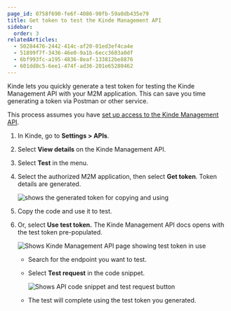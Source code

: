 ```yaml
---
page_id: 0758f690-fe6f-4086-90fb-59a0db435e79
title: Get token to test the Kinde Management API
sidebar:
  order: 3
relatedArticles:
  - 50284476-2442-414c-af20-01ed3ef4ca4e
  - 51899f7f-3436-46e0-9a1b-6ecc3603a0df
  - 6bf993fc-a195-4836-8eaf-133812be8876
  - 601dd8c5-6ee1-474f-ad36-201e65280462
---
```


Kinde lets you quickly generate a test token for testing the Kinde Management API with your M2M application. This can save you time generating a token via Postman or other service.

This process assumes you have [set up access to the Kinde Management API](/developer-tools/kinde-api/connect-to-kinde-api/).

1. In Kinde, go to **Settings > APIs**.
2. Select **View details** on the Kinde Management API.
3. Select **Test** in the menu.
4. Select the authorized M2M application, then select **Get token**. Token details are generated.

   ![shows the generated token for copying and using](https://imagedelivery.net/skPPZTHzSlcslvHjesZQcQ/321a49c0-f629-4c7a-9ef2-349ad0f31f00/public)

5. Copy the code and use it to test.
6. Or, select **Use test token.** The Kinde Management API docs opens with the test token pre-populated.
    
   ![Shows Kinde Management API page showing test token in use](https://imagedelivery.net/skPPZTHzSlcslvHjesZQcQ/72840d32-1f90-4fc3-30e9-40074f163f00/public)
    
    - Search for the endpoint you want to test.
    - Select **Test request** in the code snippet.
        
      ![Shows API code snippet and test request button](https://imagedelivery.net/skPPZTHzSlcslvHjesZQcQ/833a2c93-61ad-4fa7-8999-4b9ac4a44f00/public)
        
    - The test will complete using the test token you generated.











